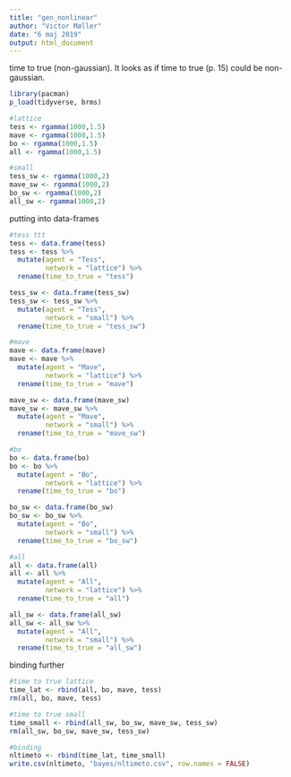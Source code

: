 ```yaml
---
title: "gen_nonlinear"
author: "Victor Møller"
date: "6 maj 2019"
output: html_document
---
```


time to true (non-gaussian).
It looks as if time to true (p. 15) could be non-gaussian.

```r
library(pacman)
p_load(tidyverse, brms)

#lattice
tess <- rgamma(1000,1.5)
mave <- rgamma(1000,1.5)
bo <- rgamma(1000,1.5)
all <- rgamma(1000,1.5)

#small
tess_sw <- rgamma(1000,2)
mave_sw <- rgamma(1000,2)
bo_sw <- rgamma(1000,2)
all_sw <- rgamma(1000,2)

```

putting into data-frames 

```r
#tess ttt
tess <- data.frame(tess)
tess <- tess %>%
  mutate(agent = "Tess",
         network = "lattice") %>%
  rename(time_to_true = "tess")

tess_sw <- data.frame(tess_sw)
tess_sw <- tess_sw %>%
  mutate(agent = "Tess",
         network = "small") %>%
  rename(time_to_true = "tess_sw")

#mave 
mave <- data.frame(mave)
mave <- mave %>%
  mutate(agent = "Mave",
         network = "lattice") %>%
  rename(time_to_true = "mave")

mave_sw <- data.frame(mave_sw)
mave_sw <- mave_sw %>%
  mutate(agent = "Mave",
         network = "small") %>%
  rename(time_to_true = "mave_sw")

#bo 
bo <- data.frame(bo)
bo <- bo %>%
  mutate(agent = "Bo",
         network = "lattice") %>%
  rename(time_to_true = "bo")

bo_sw <- data.frame(bo_sw)
bo_sw <- bo_sw %>%
  mutate(agent = "Bo",
         network = "small") %>%
  rename(time_to_true = "bo_sw")

#all 
all <- data.frame(all)
all <- all %>%
  mutate(agent = "All",
         network = "lattice") %>%
  rename(time_to_true = "all")

all_sw <- data.frame(all_sw)
all_sw <- all_sw %>%
  mutate(agent = "All",
         network = "small") %>%
  rename(time_to_true = "all_sw")

```

binding further 

```r

#time to true lattice
time_lat <- rbind(all, bo, mave, tess)
rm(all, bo, mave, tess)

#time to true small
time_small <- rbind(all_sw, bo_sw, mave_sw, tess_sw)
rm(all_sw, bo_sw, mave_sw, tess_sw)

#binding
nltimeto <- rbind(time_lat, time_small)
write.csv(nltimeto, "bayes/nltimeto.csv", row.names = FALSE)

```
